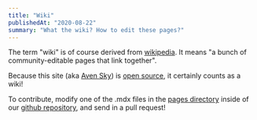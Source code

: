 ```yaml
---
title: "Wiki"
publishedAt: "2020-08-22"
summary: "What the wiki? How to edit these pages?"
---
```


The term "wiki" is of course derived from [wikipedia](https://wikipedia.org). It means "a bunch of community-editable pages that link together".

Because this site (aka [Aven Sky](/sky-site)) is [open source](/open-source), it certainly counts as a wiki!

To contribute, modify one of the .mdx files in the [pages directory](https://github.com/AvenCloud/sky/tree/main/pages) inside of our [github repository](https://github.com/avencloud/sky), and send in a pull request!

<!--- © Eric Vicenti 2020. Licensed under Creative Commons BY-NC-SA 4.0 https://creativecommons.org/licenses/by-nc-sa/4.0/ -->
